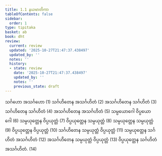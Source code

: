```yaml
---
title: 1.1 နယမာတိကာ
tableOfContents: false
sidebar:
  order: 1
type: tipitaka
basket: ab
book: dht
review:
  current: review
  updated: '2025-10-27T21:47:37.438497'
  updated_by: ''
  notes: ''
  history:
  - state: review
    date: '2025-10-27T21:47:37.438497'
    updated_by: ''
    notes: ''
    previous_state: draft
---
```



<ReviewStatus review={frontmatter.review} showDetails={true} />

<HypothesisAnnotation frontmatter={frontmatter} />

<DynamicBreadcrumb />

<Division number="1" book="dht" e="ch" v="31" p="1">

<Paragraph number="2" book="dht">
သင်္ဂဟော အသင်္ဂဟော (1)
</Paragraph>

<Paragraph number="3" book="dht">
သင်္ဂဟိတေန အသင်္ဂဟိတံ (2)
</Paragraph>

<Paragraph number="4" book="dht">
အသင်္ဂဟိတေန သင်္ဂဟိတံ (3)
</Paragraph>

<Paragraph number="5" book="dht">
သင်္ဂဟိတေန သင်္ဂဟိတံ (4)
</Paragraph>

<Paragraph number="6" book="dht">
အသင်္ဂဟိတေန အသင်္ဂဟိတံ (5)
</Paragraph>

<Paragraph number="7" book="dht">
သမ္ပယောဂေါ ဝိပ္ပယောဂေါ (6)
</Paragraph>

<Paragraph number="8" book="dht">
သမ္ပယုတ္တေန ဝိပ္ပယုတ္တံ (7)
</Paragraph>

<Paragraph number="9" book="dht">
ဝိပ္ပယုတ္တေန သမ္ပယုတ္တံ (8)
</Paragraph>

<Paragraph number="10" book="dht">
သမ္ပယုတ္တေန သမ္ပယုတ္တံ (9)
</Paragraph>

<Paragraph number="11" book="dht">
ဝိပ္ပယုတ္တေန ဝိပ္ပယုတ္တံ (10)
</Paragraph>

<Paragraph number="12" book="dht">
သင်္ဂဟိတေန သမ္ပယုတ္တံ ဝိပ္ပယုတ္တံ (11)
</Paragraph>

<Paragraph number="13" book="dht">
သမ္ပယုတ္တေန သင်္ဂဟိတံ အသင်္ဂဟိတံ (12)
</Paragraph>

<Paragraph number="14" book="dht">
အသင်္ဂဟိတေန သမ္ပယုတ္တံ ဝိပ္ပယုတ္တံ (13)
</Paragraph>

<Paragraph number="15" book="dht">
ဝိပ္ပယုတ္တေန သင်္ဂဟိတံ အသင်္ဂဟိတံ. (14)
</Paragraph>
</Division>